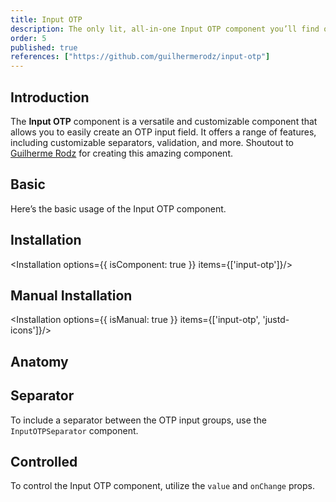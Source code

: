 ```yaml
---
title: Input OTP
description: The only lit, all-in-one Input OTP component you’ll find online. Easy to use, highly customizable, and packed with features.
order: 5
published: true
references: ["https://github.com/guilhermerodz/input-otp"]
---
```


## Introduction
The **Input OTP** component is a versatile and customizable component that allows you to easily create an OTP input field. It offers a range of features, including customizable separators, validation, and more. Shoutout to [Guilherme Rodz](https://github.com/guilhermerodz) for creating this amazing component.

## Basic
Here’s the basic usage of the Input OTP component.

<How toUse="forms/input-otp/input-otp-demo"/>

## Installation
<Installation options={{ isComponent: true }} items={['input-otp']}/>

## Manual Installation
<Installation options={{ isManual: true }} items={['input-otp', 'justd-icons']}/>
<SourceCode toShow='input-otp'/>

## Anatomy
<Anatomy show='input-otp-anatomy'/>

## Separator
To include a separator between the OTP input groups, use the `InputOTPSeparator` component.

<How toUse="forms/input-otp/input-otp-separator-demo"/>

## Controlled
To control the Input OTP component, utilize the `value` and `onChange` props.

<How toUse="forms/input-otp/input-otp-controlled-demo"/>
